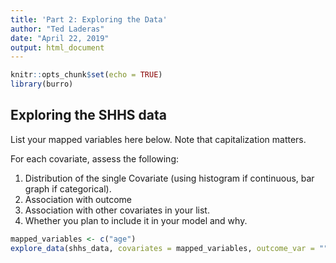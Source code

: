 ```yaml
---
title: 'Part 2: Exploring the Data'
author: "Ted Laderas"
date: "April 22, 2019"
output: html_document
---
```


```r
knitr::opts_chunk$set(echo = TRUE)
library(burro)
```

## Exploring the SHHS data

List your mapped variables here below. Note that capitalization matters. 

For each covariate, assess the following:

1. Distribution of the single Covariate (using histogram if continuous, bar graph if categorical).
2. Association with outcome
3. Association with other covariates in your list. 
4. Whether you plan to include it in your model and why.


```r
mapped_variables <- c("age")
explore_data(shhs_data, covariates = mapped_variables, outcome_var = "")
```